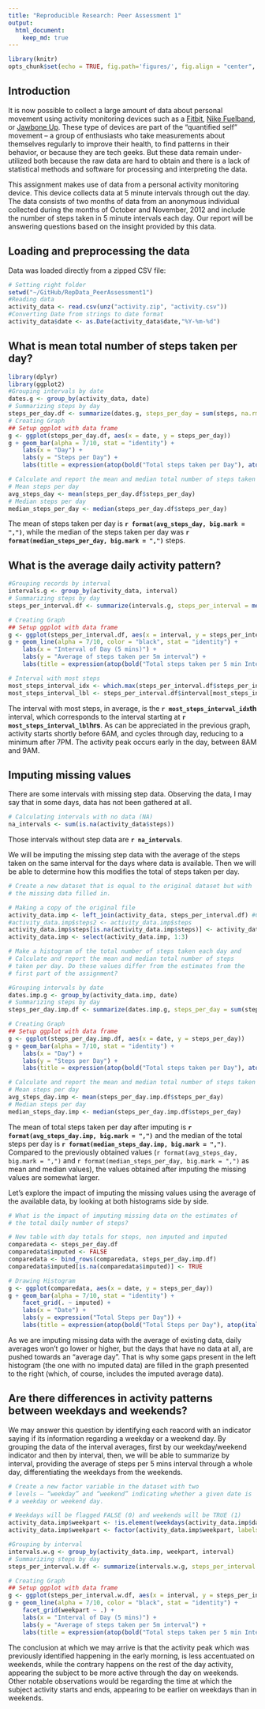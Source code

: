 ```yaml
---
title: "Reproducible Research: Peer Assessment 1"
output: 
  html_document:
    keep_md: true
---
```


```r
library(knitr)
opts_chunk$set(echo = TRUE, fig.path='figures/', fig.align = "center", warning=FALSE, message=FALSE)
```

## Introduction
It is now possible to collect a large amount of data about personal
movement using activity monitoring devices such as a
[Fitbit](http://www.fitbit.com), [Nike
Fuelband](http://www.nike.com/us/en_us/c/nikeplus-fuelband), or
[Jawbone Up](https://jawbone.com/up). These type of devices are part of
the "quantified self" movement -- a group of enthusiasts who take
measurements about themselves regularly to improve their health, to
find patterns in their behavior, or because they are tech geeks. But
these data remain under-utilized both because the raw data are hard to
obtain and there is a lack of statistical methods and software for
processing and interpreting the data.

This assignment makes use of data from a personal activity monitoring
device. This device collects data at 5 minute intervals through out the
day. The data consists of two months of data from an anonymous
individual collected during the months of October and November, 2012
and include the number of steps taken in 5 minute intervals each day. Our
report will be answering questions based on the insight provided by this data.

## Loading and preprocessing the data  
Data was loaded directly from a zipped CSV file:
```r
# Setting right folder
setwd("~/GitHub/RepData_PeerAssessment1")
#Reading data
activity_data <- read.csv(unz("activity.zip", "activity.csv"))
#Converting Date from strings to date format
activity_data$date <- as.Date(activity_data$date,"%Y-%m-%d")
```


## What is mean total number of steps taken per day?

```r
library(dplyr)
library(ggplot2)
#Grouping intervals by date
dates.g <- group_by(activity_data, date)
# Summarizing steps by day
steps_per_day.df <- summarize(dates.g, steps_per_day = sum(steps, na.rm = TRUE))
# Creating Graph
## Setup ggplot with data frame
g <- ggplot(steps_per_day.df, aes(x = date, y = steps_per_day))
g + geom_bar(alpha = 7/10, stat = "identity") +
    labs(x = "Day") +
    labs(y = "Steps per Day") +
    labs(title = expression(atop(bold("Total steps taken per Day"), atop(italic("For Subject XXX"), ""))))

# Calculate and report the mean and median total number of steps taken per day
# Mean steps per day
avg_steps_day <- mean(steps_per_day.df$steps_per_day)
# Median steps per day
median_steps_per_day <- median(steps_per_day.df$steps_per_day)
```
The mean of steps taken per day is **`r format(avg_steps_day, big.mark = ",")`**, while the median of the steps taken per day was **`r format(median_steps_per_day, big.mark = ",")`** steps.

## What is the average daily activity pattern?
```r
#Grouping records by interval
intervals.g <- group_by(activity_data, interval)
# Summarizing steps by day
steps_per_interval.df <- summarize(intervals.g, steps_per_interval = mean(steps, na.rm = TRUE))

# Creating Graph
## Setup ggplot with data frame
g <- ggplot(steps_per_interval.df, aes(x = interval, y = steps_per_interval))
g + geom_line(alpha = 7/10, color = "black", stat = "identity") +
    labs(x = "Interval of Day (5 mins)") +
    labs(y = "Average of steps taken per 5m interval") +
    labs(title = expression(atop(bold("Total steps taken per 5 min Interval of Day"), atop(italic("For Subject XXX"), ""))))

# Interval with most steps
most_steps_interval_idx <- which.max(steps_per_interval.df$steps_per_interval)
most_steps_interval_lbl <- steps_per_interval.df$interval[most_steps_interval_idx]
```
The interval with most steps, in average, is the **`r most_steps_interval_idx`th** interval, which corresponds to the interval starting at **`r most_steps_interval_lbl`hrs**. As can be appreciated in the previous graph, activity starts shortly before 6AM, and cycles through day, reducing to a minimum after 7PM. The activity peak occurs early in the day, between 8AM and 9AM.

## Imputing missing values
There are some intervals with missing step data. Observing the data, I may say that in some days, data has not been gathered at all.  
```r
# Calculating intervals with no data (NA)
na_intervals <- sum(is.na(activity_data$steps))
```
Those intervals without step data are **`r na_intervals`**.  

We will be imputing the missing step data with the average of the steps taken on the same interval for the days where data is available. Then we will be able to determine how this modifies the total of steps taken per day.  

```r
# Create a new dataset that is equal to the original dataset but with
# the missing data filled in.

# Making a copy of the original file
activity_data.imp <- left_join(activity_data, steps_per_interval.df) #Copy of df to be populated with imputed values
#activity_data.imp$steps2 <- activity_data.imp$steps
activity_data.imp$steps[is.na(activity_data.imp$steps)] <- activity_data.imp$steps_per_interval
activity_data.imp <- select(activity_data.imp, 1:3)

# Make a histogram of the total number of steps taken each day and
# Calculate and report the mean and median total number of steps
# taken per day. Do these values differ from the estimates from the
# first part of the assignment?

#Grouping intervals by date
dates.imp.g <- group_by(activity_data.imp, date)
# Summarizing steps by day
steps_per_day.imp.df <- summarize(dates.imp.g, steps_per_day = sum(steps, na.rm = TRUE))

# Creating Graph
## Setup ggplot with data frame
g <- ggplot(steps_per_day.imp.df, aes(x = date, y = steps_per_day))
g + geom_bar(alpha = 7/10, stat = "identity") +
    labs(x = "Day") +
    labs(y = "Steps per Day") +
    labs(title = expression(atop(bold("Total steps taken per Day"), atop(italic("For Subject XXX (imputing NA values with interval average)"), ""))))

# Calculate and report the mean and median total number of steps taken per day
# Mean steps per day
avg_steps_day.imp <- mean(steps_per_day.imp.df$steps_per_day)
# Median steps per day
median_steps_day.imp <- median(steps_per_day.imp.df$steps_per_day)
```

The mean of total steps taken per day after imputing is **`r format(avg_steps_day.imp, big.mark = ",")`** and the median of the total steps per day is **`r format(median_steps_day.imp, big.mark = ",")`**. Compared to the previously obtained values (`r format(avg_steps_day, big.mark = ",")` and `r format(median_steps_per_day, big.mark = ",")` as mean and median values), the values obtained after imputing the missing values are somewhat larger.

Let's explore the impact of imputing the missing values using the average of the available data, by looking at both histograms side by side.

```r
# What is the impact of imputing missing data on the estimates of
# the total daily number of steps?

# New table with day totals for steps, non imputed and imputed
comparedata <- steps_per_day.df
comparedata$imputed <- FALSE
comparedata <- bind_rows(comparedata, steps_per_day.imp.df)
comparedata$imputed[is.na(comparedata$imputed)] <- TRUE

# Drawing Histogram
g <- ggplot(comparedata, aes(x = date, y = steps_per_day))
g + geom_bar(alpha = 7/10, stat = "identity") +
    facet_grid(. ~ imputed) +
    labs(x = "Date") +
    labs(y = expression("Total Steps per Day")) +
    labs(title = expression(atop(bold("Total Steps per Day"), atop(italic("Non-Imputed vs Imputed missing values"), ""))))
```

As we are imputing missing data with the average of existing data, daily averages won't go lower or higher, but the days that have no data at all, are pushed towards an "average day". That is why some gaps present in the left histogram (the one with no imputed data) are filled in the graph presented to the right (which, of course, includes the imputed average data).  

## Are there differences in activity patterns between weekdays and weekends?

We may answer this question by identifying each reacord with an indicator saying if its information regarding a weekday or a weekend day. By grouping the data of the interval averages, first by our weekday/weekend indicator and then by interval, then, we will be able to summarize by interval, providing the average of steps per 5 mins interval through a whole day, differentiating the weekdays from the weekends.  

```r
# Create a new factor variable in the dataset with two
# levels – “weekday” and “weekend” indicating whether a given date is
# a weekday or weekend day.

# Weekdays will be flagged FALSE (0) and weekends will be TRUE (1)
activity_data.imp$weekpart <- !is.element(weekdays(activity_data.imp$date), c("Monday", "Tuesday", "Wednesday", "Thursday", "Friday"))
activity_data.imp$weekpart <- factor(activity_data.imp$weekpart, labels = c("weekdays", "weekend"))

#Grouping by interval
intervals.w.g <- group_by(activity_data.imp, weekpart, interval)
# Summarizing steps by day
steps_per_interval.w.df <- summarize(intervals.w.g, steps_per_interval = mean(steps, na.rm = TRUE))

# Creating Graph
## Setup ggplot with data frame
g <- ggplot(steps_per_interval.w.df, aes(x = interval, y = steps_per_interval))
g + geom_line(alpha = 7/10, color = "black", stat = "identity") +
    facet_grid(weekpart ~ .) +
    labs(x = "Interval of Day (5 mins)") +
    labs(y = "Average of steps taken per 5m interval") +
    labs(title = expression(atop(bold("Total steps taken per 5 min Interval of Day"), atop(italic("For Subject XXX by part of week"), ""))))
```

The conclusion at which we may arrive is that the activity peak which was previously identified happening in the early morning, is less accentuated on weekends, while the contrary happens on the rest of the day activity, appearing the subject to be more active through the day on weekends. Other notable observations would be regarding the time at which the subject activity starts and ends, appearing to be earlier on weekdays than in weekends.